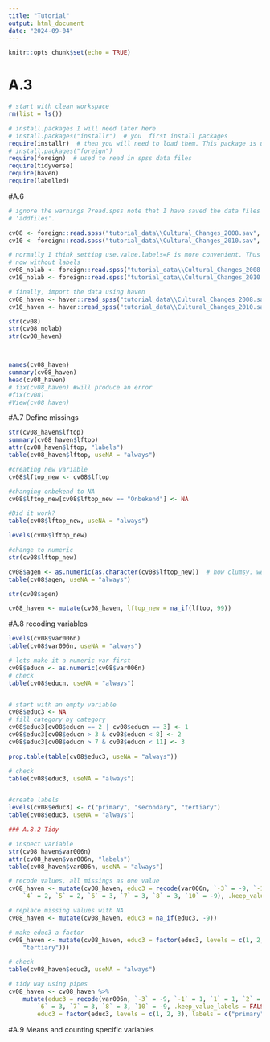 ```yaml
---
title: "Tutorial"
output: html_document
date: "2024-09-04"
---
```


```r
knitr::opts_chunk$set(echo = TRUE)
```

# A.3
```r

# start with clean workspace
rm(list = ls())

# install.packages I will need later here
# install.packages("installr")  # you  first install packages
require(installr)  # then you will need to load them. This package is used to simply update R
# install.packages("foreign")
require(foreign)  # used to read in spss data files
require(tidyverse)
require(haven)
require(labelled)

```
#A.6
```r
# ignore the warnings ?read.spss note that I have saved the data files in a folder called
# 'addfiles'.

cv08 <- foreign::read.spss("tutorial_data\\Cultural_Changes_2008.sav", use.value.labels = T, to.data.frame = T)
cv10 <- foreign::read.spss("tutorial_data\\Cultural_Changes_2010.sav", use.value.labels = T, to.data.frame = T)

# normally I think setting use.value.labels=F is more convenient. Thus lets load the data again but
# now without labels
cv08_nolab <- foreign::read.spss("tutorial_data\\Cultural_Changes_2008.sav", use.value.labels = F, to.data.frame = T)
cv10_nolab <- foreign::read.spss("tutorial_data\\Cultural_Changes_2010.sav", use.value.labels = F, to.data.frame = T)

# finally, import the data using haven
cv08_haven <- haven::read_spss("tutorial_data\\Cultural_Changes_2008.sav")
cv10_haven <- haven::read_spss("tutorial_data\\Cultural_Changes_2010.sav")

str(cv08)
str(cv08_nolab)
str(cv08_haven)



names(cv08_haven)
summary(cv08_haven)
head(cv08_haven)
# fix(cv08_haven) #will produce an error
#fix(cv08)
#View(cv08_haven)
```


#A.7 Define missings
```r
str(cv08_haven$lftop)
summary(cv08_haven$lftop)
attr(cv08_haven$lftop, "labels")
table(cv08_haven$lftop, useNA = "always")

#creating new variable
cv08$lftop_new <- cv08$lftop

#changing onbekend to NA
cv08$lftop_new[cv08$lftop_new == "Onbekend"] <- NA

#Did it work?
table(cv08$lftop_new, useNA = "always")

levels(cv08$lftop_new)

#change to numeric
str(cv08$lftop_new)

cv08$agen <- as.numeric(as.character(cv08$lftop_new))  # how clumsy. we first convert the factor to a string and then to a numeric variable.
table(cv08$agen, useNA = "always")

str(cv08$agen)

cv08_haven <- mutate(cv08_haven, lftop_new = na_if(lftop, 99))

```


#A.8 recoding variables
```r

levels(cv08$var006n)
table(cv08$var006n, useNA = "always")

# lets make it a numeric var first
cv08$educn <- as.numeric(cv08$var006n)
# check
table(cv08$educn, useNA = "always")


# start with an empty variable
cv08$educ3 <- NA
# fill category by category
cv08$educ3[cv08$educn == 2 | cv08$educn == 3] <- 1
cv08$educ3[cv08$educn > 3 & cv08$educn < 8] <- 2
cv08$educ3[cv08$educn > 7 & cv08$educn < 11] <- 3

prop.table(table(cv08$educ3, useNA = "always"))

# check
table(cv08$educ3, useNA = "always")


#create labels
levels(cv08$educ3) <- c("primary", "secondary", "tertiary")
table(cv08$educ3, useNA = "always")

### A.8.2 Tidy

# inspect variable
str(cv08_haven$var006n)
attr(cv08_haven$var006n, "labels")
table(cv08_haven$var006n, useNA = "always")

# recode values, all missings as one value
cv08_haven <- mutate(cv08_haven, educ3 = recode(var006n, `-3` = -9, `-1` = 1, `1` = 1, `2` = 2, `3` = 2,
    `4` = 2, `5` = 2, `6` = 3, `7` = 3, `8` = 3, `10` = -9), .keep_value_labels = FALSE)

# replace missing values with NA.
cv08_haven <- mutate(cv08_haven, educ3 = na_if(educ3, -9))

# make educ3 a factor
cv08_haven <- mutate(cv08_haven, educ3 = factor(educ3, levels = c(1, 2, 3), labels = c("primary", "secondary",
    "tertiary")))

# check
table(cv08_haven$educ3, useNA = "always")

# tidy way using pipes
cv08_haven <- cv08_haven %>%
    mutate(educ3 = recode(var006n, `-3` = -9, `-1` = 1, `1` = 1, `2` = 2, `3` = 2, `4` = 2, `5` = 2,
        `6` = 3, `7` = 3, `8` = 3, `10` = -9, .keep_value_labels = FALSE), educ3 = na_if(educ3, -9),
        educ3 = factor(educ3, levels = c(1, 2, 3), labels = c("primary", "secondary", "tertiary")))


```


#A.9 Means and counting specific variables
```r



```

